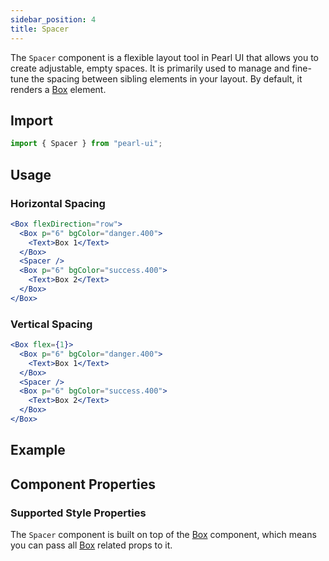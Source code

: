 ```yaml
---
sidebar_position: 4
title: Spacer
---
```



<div style={{ display: "flex" }}>
  <SourceButton
    label="Source"
    href="https://github.com/agrawal-rohit/pearl-ui/blob/main/src/components/atoms/spacer/spacer.tsx"
  />
</div>

The `Spacer` component is a flexible layout tool in Pearl UI that allows you to create adjustable, empty spaces. It is primarily used to manage and fine-tune the spacing between sibling elements in your layout. By default, it renders a [Box](./box) element.

## Import

```jsx
import { Spacer } from "pearl-ui";
```

## Usage

### Horizontal Spacing

```jsx
<Box flexDirection="row">
  <Box p="6" bgColor="danger.400">
    <Text>Box 1</Text>
  </Box>
  <Spacer />
  <Box p="6" bgColor="success.400">
    <Text>Box 2</Text>
  </Box>
</Box>
```

### Vertical Spacing

```jsx
<Box flex={1}>
  <Box p="6" bgColor="danger.400">
    <Text>Box 1</Text>
  </Box>
  <Spacer />
  <Box p="6" bgColor="success.400">
    <Text>Box 2</Text>
  </Box>
</Box>
```

## Example


<Snack snackId="@agrawal-rohit/spacing" />

## Component Properties

### Supported Style Properties

The `Spacer` component is built on top of the [Box](./Box) component, which means you can pass all [Box](./Box) related props to it.
